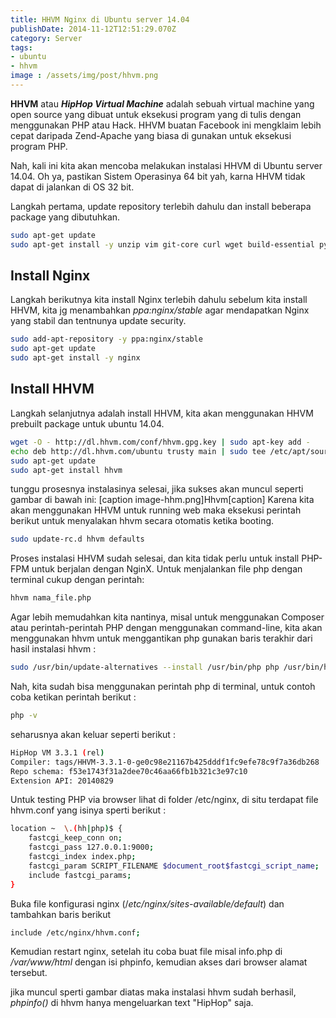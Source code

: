 ```yaml
---
title: HHVM Nginx di Ubuntu server 14.04
publishDate: 2014-11-12T12:51:29.070Z
category: Server
tags:
- ubuntu
- hhvm
image : /assets/img/post/hhvm.png
---
```


**HHVM** atau ***HipHop Virtual Machine*** adalah sebuah virtual machine yang open source yang dibuat untuk eksekusi program&nbsp;yang di tulis dengan menggunakan PHP atau Hack. HHVM buatan Facebook ini mengklaim lebih cepat daripada Zend-Apache yang biasa di gunakan untuk eksekusi program PHP.

Nah, kali ini kita akan mencoba melakukan instalasi HHVM di Ubuntu server 14.04. Oh ya, pastikan Sistem Operasinya 64 bit yah, karna HHVM tidak dapat di jalankan di OS 32 bit.

Langkah pertama, update repository terlebih dahulu dan install beberapa package yang dibutuhkan.
```bash
sudo apt-get update
sudo apt-get install -y unzip vim git-core curl wget build-essential python-software-properties
```

## Install Nginx

Langkah berikutnya kita install Nginx terlebih dahulu sebelum kita install HHVM, kita jg menambahkan *ppa:nginx/stable* agar mendapatkan Nginx yang stabil dan tentnunya update security.

```bash
sudo add-apt-repository -y ppa:nginx/stable
sudo apt-get update
sudo apt-get install -y nginx
```

## Install HHVM

Langkah selanjutnya adalah install HHVM, kita akan menggunakan HHVM prebuilt package untuk ubuntu 14.04.

```bash
wget -O - http://dl.hhvm.com/conf/hhvm.gpg.key | sudo apt-key add -
echo deb http://dl.hhvm.com/ubuntu trusty main | sudo tee /etc/apt/sources.list.d/hhvm.list
sudo apt-get update
sudo apt-get install hhvm
```
tunggu prosesnya instalasinya selesai, jika sukses akan muncul seperti gambar di bawah ini:
[caption image-hhm.png]Hhvm[caption]
Karena kita akan menggunakan HHVM untuk running web maka eksekusi perintah berikut untuk menyalakan hhvm secara otomatis ketika booting.
```bash
sudo update-rc.d hhvm defaults
```
Proses instalasi HHVM sudah selesai, dan kita tidak perlu untuk install PHP-FPM untuk berjalan dengan NginX. Untuk menjalankan file php dengan terminal cukup dengan perintah:
```bash
hhvm nama_file.php
```
Agar lebih memudahkan kita nantinya, misal untuk menggunakan Composer atau perintah-perintah PHP dengan menggunakan command-line, kita akan menggunakan hhvm untuk menggantikan php gunakan baris terakhir dari hasil instalasi hhvm :
```bash
sudo /usr/bin/update-alternatives --install /usr/bin/php php /usr/bin/hhvm 60
```

Nah, kita sudah bisa menggunakan perintah php di terminal, untuk contoh coba ketikan perintah berikut :
```bash
php -v
```
seharusnya akan keluar seperti berikut :
```bash
HipHop VM 3.3.1 (rel)
Compiler: tags/HHVM-3.3.1-0-ge0c98e21167b425dddf1fc9efe78c9f7a36db268
Repo schema: f53e1743f31a2dee70c46aa66fb1b321c3e97c10
Extension API: 20140829
```
Untuk testing PHP via browser lihat di folder /etc/nginx, di situ terdapat file hhvm.conf yang isinya sperti berikut :
```bash
location ~  \.(hh|php)$ {
	fastcgi_keep_conn on;
	fastcgi_pass 127.0.0.1:9000;
	fastcgi_index index.php;
	fastcgi_param SCRIPT_FILENAME $document_root$fastcgi_script_name;
	include fastcgi_params;
}
```
Buka file konfigurasi nginx (/*etc/nginx/sites-available/default*) dan tambahkan baris berikut 
```bash
include /etc/nginx/hhvm.conf;
```
Kemudian restart nginx, setelah itu coba buat file misal info.php di */var/www/html* dengan isi phpinfo, kemudian akses dari browser alamat tersebut.

jika muncul sperti gambar diatas maka instalasi hhvm sudah berhasil, *phpinfo()* di hhvm hanya mengeluarkan text "HipHop" saja.